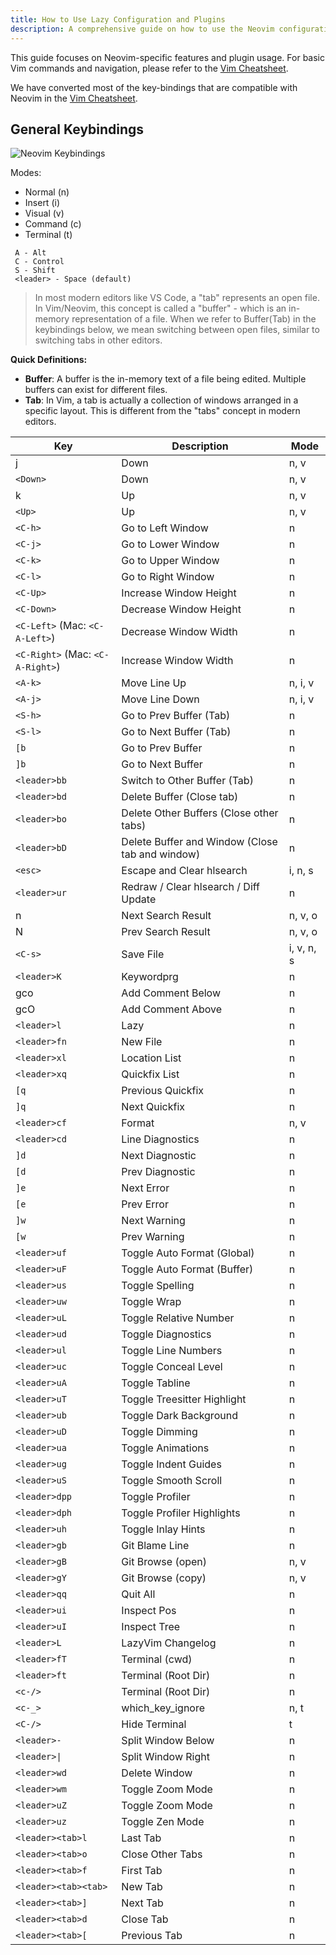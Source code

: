 ```yaml
---
title: How to Use Lazy Configuration and Plugins
description: A comprehensive guide on how to use the Neovim configuration
---
```


This guide focuses on Neovim-specific features and plugin usage. For basic Vim commands and navigation, please refer to the [Vim Cheatsheet](/vim/cheatsheet).

We have converted most of the key-bindings that are compatible with Neovim in the [Vim Cheatsheet](/vim/cheatsheet).

## General Keybindings

![Neovim Keybindings](../../../assets/hot-to-use/general/neovim-keybindings.png)

Modes:

- Normal (n)
- Insert (i)
- Visual (v)
- Command (c)
- Terminal (t)

```
 A - Alt
 C - Control
 S - Shift
 <leader> - Space (default)
```

> In most modern editors like VS Code, a "tab" represents an open file. In Vim/Neovim, this concept is called a "buffer" - which is an in-memory representation of a file. When we refer to Buffer(Tab) in the keybindings below, we mean switching between open files, similar to switching tabs in other editors.

**Quick Definitions:**

- **Buffer**: A buffer is the in-memory text of a file being edited. Multiple buffers can exist for different files.
- **Tab**: In Vim, a tab is actually a collection of windows arranged in a specific layout. This is different from the "tabs" concept in modern editors.

| Key                              | Description                                     | Mode       |
| -------------------------------- | ----------------------------------------------- | ---------- |
| j                                | Down                                            | n, v       |
| `<Down>`                         | Down                                            | n, v       |
| k                                | Up                                              | n, v       |
| `<Up>`                           | Up                                              | n, v       |
| `<C-h>`                          | Go to Left Window                               | n          |
| `<C-j>`                          | Go to Lower Window                              | n          |
| `<C-k>`                          | Go to Upper Window                              | n          |
| `<C-l>`                          | Go to Right Window                              | n          |
| `<C-Up>`                         | Increase Window Height                          | n          |
| `<C-Down>`                       | Decrease Window Height                          | n          |
| `<C-Left>` (Mac: `<C-A-Left>`)   | Decrease Window Width                           | n          |
| `<C-Right>` (Mac: `<C-A-Right>`) | Increase Window Width                           | n          |
| `<A-k>`                          | Move Line Up                                    | n, i, v    |
| `<A-j>`                          | Move Line Down                                  | n, i, v    |
| `<S-h>`                          | Go to Prev Buffer (Tab)                         | n          |
| `<S-l>`                          | Go to Next Buffer (Tab)                         | n          |
| `[b`                             | Go to Prev Buffer                               | n          |
| `]b`                             | Go to Next Buffer                               | n          |
| `<leader>bb`                     | Switch to Other Buffer (Tab)                    | n          |
| `<leader>bd`                     | Delete Buffer (Close tab)                       | n          |
| `<leader>bo`                     | Delete Other Buffers (Close other tabs)         | n          |
| `<leader>bD`                     | Delete Buffer and Window (Close tab and window) | n          |
| `<esc>`                          | Escape and Clear hlsearch                       | i, n, s    |
| `<leader>ur`                     | Redraw / Clear hlsearch / Diff Update           | n          |
| n                                | Next Search Result                              | n, v, o    |
| N                                | Prev Search Result                              | n, v, o    |
| `<C-s>`                          | Save File                                       | i, v, n, s |
| `<leader>K`                      | Keywordprg                                      | n          |
| gco                              | Add Comment Below                               | n          |
| gcO                              | Add Comment Above                               | n          |
| `<leader>l`                      | Lazy                                            | n          |
| `<leader>fn`                     | New File                                        | n          |
| `<leader>xl`                     | Location List                                   | n          |
| `<leader>xq`                     | Quickfix List                                   | n          |
| `[q`                             | Previous Quickfix                               | n          |
| `]q`                             | Next Quickfix                                   | n          |
| `<leader>cf`                     | Format                                          | n, v       |
| `<leader>cd`                     | Line Diagnostics                                | n          |
| `]d`                             | Next Diagnostic                                 | n          |
| `[d`                             | Prev Diagnostic                                 | n          |
| `]e`                             | Next Error                                      | n          |
| `[e`                             | Prev Error                                      | n          |
| `]w`                             | Next Warning                                    | n          |
| `[w`                             | Prev Warning                                    | n          |
| `<leader>uf`                     | Toggle Auto Format (Global)                     | n          |
| `<leader>uF`                     | Toggle Auto Format (Buffer)                     | n          |
| `<leader>us`                     | Toggle Spelling                                 | n          |
| `<leader>uw`                     | Toggle Wrap                                     | n          |
| `<leader>uL`                     | Toggle Relative Number                          | n          |
| `<leader>ud`                     | Toggle Diagnostics                              | n          |
| `<leader>ul`                     | Toggle Line Numbers                             | n          |
| `<leader>uc`                     | Toggle Conceal Level                            | n          |
| `<leader>uA`                     | Toggle Tabline                                  | n          |
| `<leader>uT`                     | Toggle Treesitter Highlight                     | n          |
| `<leader>ub`                     | Toggle Dark Background                          | n          |
| `<leader>uD`                     | Toggle Dimming                                  | n          |
| `<leader>ua`                     | Toggle Animations                               | n          |
| `<leader>ug`                     | Toggle Indent Guides                            | n          |
| `<leader>uS`                     | Toggle Smooth Scroll                            | n          |
| `<leader>dpp`                    | Toggle Profiler                                 | n          |
| `<leader>dph`                    | Toggle Profiler Highlights                      | n          |
| `<leader>uh`                     | Toggle Inlay Hints                              | n          |
| `<leader>gb`                     | Git Blame Line                                  | n          |
| `<leader>gB`                     | Git Browse (open)                               | n, v       |
| `<leader>gY`                     | Git Browse (copy)                               | n, v       |
| `<leader>qq`                     | Quit All                                        | n          |
| `<leader>ui`                     | Inspect Pos                                     | n          |
| `<leader>uI`                     | Inspect Tree                                    | n          |
| `<leader>L`                      | LazyVim Changelog                               | n          |
| `<leader>fT`                     | Terminal (cwd)                                  | n          |
| `<leader>ft`                     | Terminal (Root Dir)                             | n          |
| `<c-/>`                          | Terminal (Root Dir)                             | n          |
| `<c-_>`                          | which_key_ignore                                | n, t       |
| `<C-/>`                          | Hide Terminal                                   | t          |
| `<leader>-`                      | Split Window Below                              | n          |
| `<leader>\|`                     | Split Window Right                              | n          |
| `<leader>wd`                     | Delete Window                                   | n          |
| `<leader>wm`                     | Toggle Zoom Mode                                | n          |
| `<leader>uZ`                     | Toggle Zoom Mode                                | n          |
| `<leader>uz`                     | Toggle Zen Mode                                 | n          |
| `<leader><tab>l`                 | Last Tab                                        | n          |
| `<leader><tab>o`                 | Close Other Tabs                                | n          |
| `<leader><tab>f`                 | First Tab                                       | n          |
| `<leader><tab><tab>`             | New Tab                                         | n          |
| `<leader><tab>]`                 | Next Tab                                        | n          |
| `<leader><tab>d`                 | Close Tab                                       | n          |
| `<leader><tab>[`                 | Previous Tab                                    | n          |
